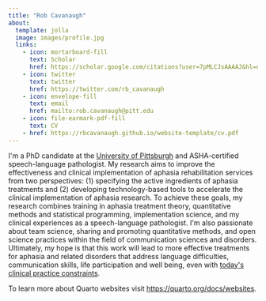 ```yaml
---
title: "Rob Cavanaugh"
about:
  template: jolla
  image: images/profile.jpg
  links:
    - icon: mortarboard-fill
      text: Scholar
      href: https://scholar.google.com/citations?user=7pMLCJsAAAAJ&hl=en&oi=sra
    - icon: twitter
      text: twitter
      href: https://twitter.com/rb_cavanaugh
    - icon: envelope-fill
      text: email
      href: mailto:rob.cavanaugh@pitt.edu
    - icon: file-earmark-pdf-fill
      text: CV
    - href: https://rbcavanaugh.github.io/website-template/cv.pdf
---
```


I\'m a PhD candidate at the [University of Pittsburgh](https://www.lrcl.pitt.edu/) and ASHA-certified speech-language pathologist. My research aims to improve the effectiveness and clinical implementation of aphasia rehabilitation services from two perspectives: (1) specifying the active ingredients of aphasia treatments and (2) developing technology-based tools to accelerate the clinical implementation of aphasia research. To achieve these goals, my research combines training in aphasia treatment theory, quantitative methods and statistical programming, implementation science, and my clinical experiences as a speech-language pathologist. I\'m also passionate about team science, sharing and promoting quantitative methods, and open science practices within the field of communication sciences and disorders. Ultimately, my hope is that this work will lead to more effective treatments for aphasia and related disorders that address language difficulties, communication skills, life participation and well being, even with [today\'s clinical practice constraints](https://podcasts.apple.com/ph/podcast/episode-77-voltage-drop-and-aphasia-treatment/id1166457367?i=1000539987679).

To learn more about Quarto websites visit <https://quarto.org/docs/websites>.
